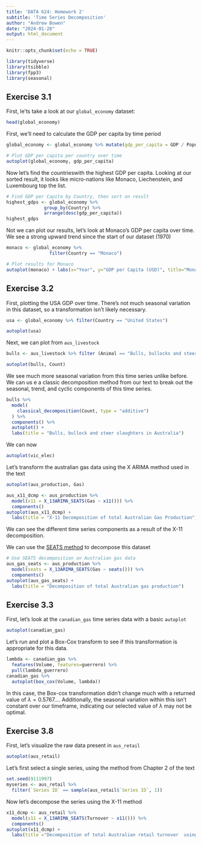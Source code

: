 ```yaml
---
title: 'DATA 624: Homework 2'
subtitle: 'Time Series Decomposition'
author: "Andrew Bowen"
date: "2024-01-28"
output: html_document
---
```


```r
knitr::opts_chunk$set(echo = TRUE)
```


```r
library(tidyverse)
library(tsibble)
library(fpp3)
library(seasonal)
```



## Exercise 3.1
First, le'ts take a look at our `global_economy` dataset:
```r
head(global_economy)
```


First, we'll need to calculate the GDP per capita by time period
```r
global_economy <- global_economy %>% mutate(gdp_per_capita = GDP / Population)

# Plot GDP per capita per country over time
autoplot(global_economy, gdp_per_capita)
```
Now let's find the countrieswith the highest GDP per capita. Looking at our sorted result, it looks like micro-nations like Monaco, Liechenstein, and Luxembourg top the list.
```r
# Find GDP per Capita by Country, then sort on result
highest_gdps <- global_economy %>%
              group_by(Country) %>%
              arrange(desc(gdp_per_capita))
highest_gdps
```

Not we can plot our results, let's look at Monaco's GDP per capita over time. We see a strong upward trend since the start of our dataset (1970)

```r
monaco <- global_economy %>%
                filter(Country == "Monaco")

# Plot results for Monaco
autoplot(monaco) + labs(x="Year", y="GDP per Capita (USD)", title="Monaco GDP per Capita over Time")
```

## Exercise 3.2
First, plotting the USA GDP over time. There's not much seasonal variation in this dataset, so a transformation isn't likely necessary.
```r
usa <- global_economy %>% filter(Country == "United States")

autoplot(usa)
```

Next, we can plot from `aus_livestock`

```r
bulls <- aus_livestock %>% filter (Animal == "Bulls, bullocks and steers" & State=="Victoria")

autoplot(bulls, Count)
```
We see much more seasonal variation from this time series unlike before. We can us e a classic decomposition method from our text to break out the seasonal, trend, and cyclic components of this time series.
```r
bulls %>% 
  model(
    classical_decomposition(Count, type = "additive")
  ) %>% 
  components() %>%
  autoplot() +
  labs(title = "Bulls, bullock and steer slaughters in Australia")
```

We can now 

```r
autoplot(vic_elec)
```
Let's transform the australian gas data using the X ARIMA method used in the text
```r
autoplot(aus_production, Gas)
```

```r
aus_x11_dcmp <- aus_production %>%
  model(x11 = X_13ARIMA_SEATS(Gas ~ x11())) %>%
  components()
autoplot(aus_x11_dcmp) +
  labs(title = "X-11 Decomposition of total Australian Gas Production")
```
We can see the different time series components as a result of the X-11 decomposition.


We can use the [SEATS method](https://otexts.com/fpp3/methods-used-by-official-statistics-agencies.html#seats-method) to decompose this dataset
```r
# Use SEATS decomposition on Australian gas data
aus_gas_seats <- aus_production %>%
  model(seats = X_13ARIMA_SEATS(Gas ~ seats())) %>%
  components()
autoplot(aus_gas_seats) +
  labs(title = "Decomposition of total Australian gas production")
```



## Exercise 3.3
First, let's look at the `canadian_gas` time series data with a basic `autoplot`
```r
autoplot(canadian_gas)
```
Let's run and plot a Box-Cox transform to see if this transformation is appropriate for this data.

```r
lambda <- canadian_gas %>%
  features(Volume, features=guerrero) %>%
  pull(lambda_guerrero)
canadian_gas %>%
  autoplot(box_cox(Volume, lambda))
```
In this case, the Box-cox transformation didn't change much with a returned value of $\lambda=0.5767...$. Additionally, the seasonal variation within this isn't constant over our timeframe, indicating our selected value of $\lambda$ may not be optimal.

## Exercise 3.8
First, let's visualize the raw data present in `aus_retail`
```r
autoplot(aus_retail)
```
Let's first select a single series, using the method from Chapter 2 of the text
```r
set.seed(9111997)
myseries <- aus_retail %>%
  filter(`Series ID` == sample(aus_retail$`Series ID`, 1))
```

Now let's decompose the series using the X-11 method
```r
x11_dcmp <- aus_retail %>%
  model(x11 = X_13ARIMA_SEATS(Turnover ~ x11())) %>%
  components()
autoplot(x11_dcmp) +
  labs(title ="Decomposition of total Australian retail turnover  using X-11.")
```


